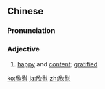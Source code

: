 ==Chinese==
{{zh-forms}}

===Pronunciation===
{{zh-pron
|m=xīnwèi
|c=jan1 wai3
|h=pfs=hîm-vi/hîm-ví
|mn=qz:herm-ùi/tw,xm:him-ùi/zz:him-ùiⁿ
|cat=a
}}

===Adjective===
{{zh-adj}}

# [[happy]] and [[content]]; [[gratified]]

[[ko:欣慰]]
[[ja:欣慰]]
[[zh:欣慰]]